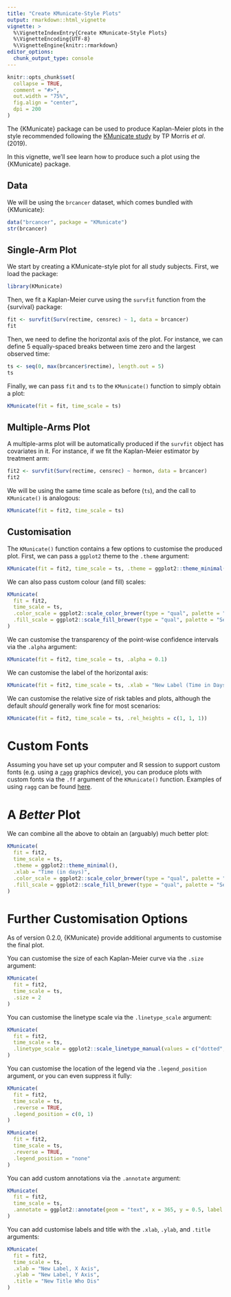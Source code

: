 ```yaml
---
title: "Create KMunicate-Style Plots"
output: rmarkdown::html_vignette
vignette: >
  %\VignetteIndexEntry{Create KMunicate-Style Plots}
  %\VignetteEncoding{UTF-8}
  %\VignetteEngine{knitr::rmarkdown}
editor_options: 
  chunk_output_type: console
---
```


```r
knitr::opts_chunk$set(
  collapse = TRUE,
  comment = "#>",
  out.width = "75%",
  fig.align = "center",
  dpi = 200
)
```

The {KMunicate} package can be used to produce Kaplan-Meier plots in the style recommended following the [KMunicate study](https://bmjopen.bmj.com/content/9/9/e030215) by TP Morris _et al_. (2019).

In this vignette, we'll see learn how to produce such a plot using the {KMunicate} package.

## Data

We will be using the `brcancer` dataset, which comes bundled with {KMunicate}:

```r
data("brcancer", package = "KMunicate")
str(brcancer)
```

## Single-Arm Plot

We start by creating a KMunicate-style plot for all study subjects.
First, we load the package:

```r
library(KMunicate)
```

Then, we fit a Kaplan-Meier curve using the `survfit` function from the {survival} package:

```r
fit <- survfit(Surv(rectime, censrec) ~ 1, data = brcancer)
fit
```

Then, we need to define the horizontal axis of the plot.
For instance, we can define 5 equally-spaced breaks between time zero and the largest observed time:

```r
ts <- seq(0, max(brcancer$rectime), length.out = 5)
ts
```

Finally, we can pass `fit` and `ts` to the `KMunicate()` function to simply obtain a plot:

```r
KMunicate(fit = fit, time_scale = ts)
```

## Multiple-Arms Plot

A multiple-arms plot will be automatically produced if the `survfit` object has covariates in it.
For instance, if we fit the Kaplan-Meier estimator by treatment arm:

```r
fit2 <- survfit(Surv(rectime, censrec) ~ hormon, data = brcancer)
fit2
```

We will be using the same time scale as before (`ts`), and the call to `KMunicate()` is analogous:

```r
KMunicate(fit = fit2, time_scale = ts)
```

## Customisation

The `KMunicate()` function contains a few options to customise the produced plot.
First, we can pass a `ggplot2` theme to the `.theme` argument:

```r
KMunicate(fit = fit2, time_scale = ts, .theme = ggplot2::theme_minimal())
```

We can also pass custom colour (and fill) scales:

```r
KMunicate(
  fit = fit2,
  time_scale = ts,
  .color_scale = ggplot2::scale_color_brewer(type = "qual", palette = "Set2"),
  .fill_scale = ggplot2::scale_fill_brewer(type = "qual", palette = "Set2")
)
```

We can customise the transparency of the point-wise confidence intervals via the `.alpha` argument:

```r
KMunicate(fit = fit2, time_scale = ts, .alpha = 0.1)
```

We can customise the label of the horizontal axis:

```r
KMunicate(fit = fit2, time_scale = ts, .xlab = "New Label (Time in Days, Actually)")
```

We can customise the relative size of risk tables and plots, although the default _should_ generally work fine for most scenarios:

```r
KMunicate(fit = fit2, time_scale = ts, .rel_heights = c(1, 1, 1))
```

# Custom Fonts

Assuming you have set up your computer and R session to support custom fonts (e.g. using a [`ragg`](https://CRAN.R-project.org/package=ragg) graphics device), you can produce plots with custom fonts via the `.ff` argument of the `KMunicate()` function.
Examples of using `ragg` can be found [here](https://www.tidyverse.org/blog/2021/02/modern-text-features/).

# A _Better_ Plot

We can combine all the above to obtain an (arguably) much better plot:

```r
KMunicate(
  fit = fit2,
  time_scale = ts,
  .theme = ggplot2::theme_minimal(),
  .xlab = "Time (in days)",
  .color_scale = ggplot2::scale_color_brewer(type = "qual", palette = "Set2"),
  .fill_scale = ggplot2::scale_fill_brewer(type = "qual", palette = "Set2")
)
```

# Further Customisation Options

As of version 0.2.0, {KMunicate} provide additional arguments to customise the final plot.

You can customise the size of each Kaplan-Meier curve via the `.size` argument:

```r
KMunicate(
  fit = fit2,
  time_scale = ts,
  .size = 2
)
```

You can customise the linetype scale via the `.linetype_scale` argument:

```r
KMunicate(
  fit = fit2,
  time_scale = ts,
  .linetype_scale = ggplot2::scale_linetype_manual(values = c("dotted", "dashed"))
)
```

You can customise the location of the legend via the `.legend_position` argument, or you can even suppress it fully:

```r
KMunicate(
  fit = fit2,
  time_scale = ts,
  .reverse = TRUE,
  .legend_position = c(0, 1)
)
```

```r
KMunicate(
  fit = fit2,
  time_scale = ts,
  .reverse = TRUE,
  .legend_position = "none"
)
```

You can add custom annotations via the `.annotate` argument:

```r
KMunicate(
  fit = fit2,
  time_scale = ts,
  .annotate = ggplot2::annotate(geom = "text", x = 365, y = 0.5, label = "Some annotation")
)
```

You can add customise labels and title with the `.xlab`, `.ylab`, and `.title` arguments:

```r
KMunicate(
  fit = fit2,
  time_scale = ts,
  .xlab = "New Label, X Axis",
  .ylab = "New Label, Y Axis",
  .title = "New Title Who Dis"
)
```
